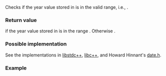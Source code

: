 {{cpp/chrono/year/title|1=ok}}
{{cpp/chrono/year/navbar}}
{{ddcl|since=c++20|1=
constexpr bool ok() const noexcept;
}}

Checks if the year value stored in {{c|*this}} is in the valid range, i.e., {{closed range|-32767|32767}}.

===Return value===
{{c|true}} if the year value stored in {{c|*this}} is in the range {{closed range|-32767|32767}}. Otherwise {{c|false}}.

===Possible implementation===
See the implementations in
[https://github.com/gcc-mirror/gcc/blob/919858077f4b768c8472f29b977edf0aa6e0f1e5/libstdc%2B%2B-v3/include/std/chrono#L1606 libstdc++],
[https://github.com/llvm-mirror/libcxx/blob/78d6a7767ed57b50122a161b91f59f19c9bd0d19/include/chrono#L1832 libc++],
and Howard Hinnant's
[https://github.com/HowardHinnant/date/blob/0b72599bd43f72d8935e507e25e4f0063f9bb34e/include/date/date.h#L1630 date.h].
{{eq fun
|1=
class Year
{
    short year_;   // exposition-only

public:

    bool ok() const noexcept { return year_ != std::numeric_limits&lt;short&gt;::min(); }

    /*...*/
};
}}

===Example===
{{example
|code=
#include &lt;chrono&gt;
#include &lt;iomanip&gt;
#include &lt;iostream&gt;
 
int main()
{
    std::cout &lt;&lt; "input year │ internal value │ ok()\n" &lt;&lt; std::boolalpha;

    for (const int i : {2020, 0x8000, 0x8001, 0xFFFF, 0x18000})
    {
        const std::chrono::year y{i};
        std::cout &lt;&lt; std::setw(10) &lt;&lt; i &lt;&lt; " │ "
                  &lt;&lt; std::setw(14) &lt;&lt; static_cast&lt;int&gt;(y) &lt;&lt; " │ "
                  &lt;&lt; y.ok() &lt;&lt; '\n';
    }
}
|p=true &lt;!-- out of range values are not specified --&gt;
|output=
input year │ internal value │ ok()
      2020 │           2020 │ true
     32768 │         -32768 │ false
     32769 │         -32767 │ true
     65535 │             -1 │ true
     98304 │         -32768 │ false
}}

{{langlinks|es|ja|ru|zh}}